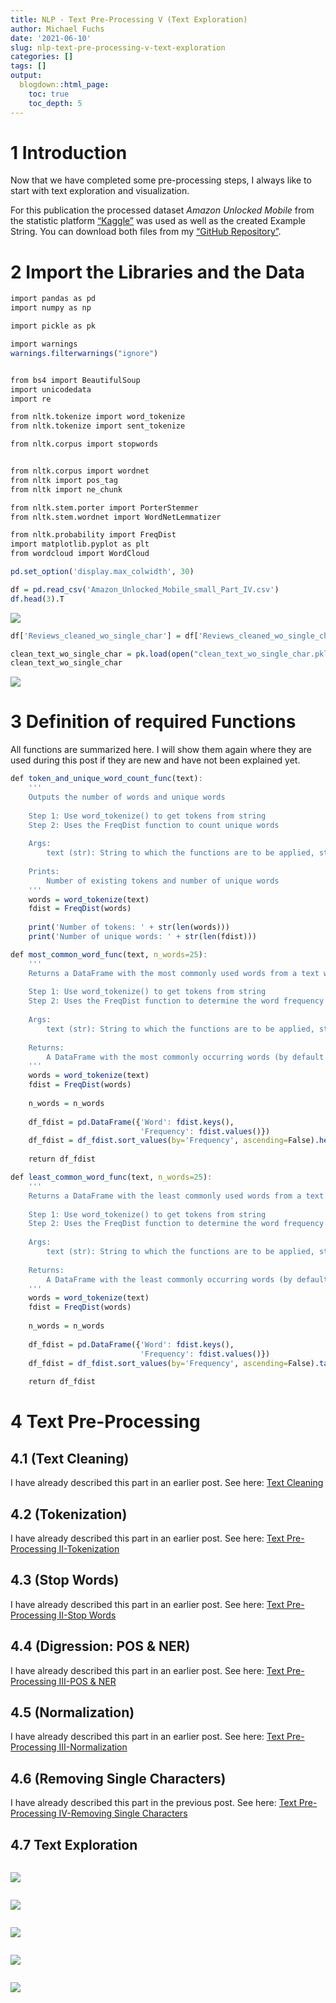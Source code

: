 ```yaml
---
title: NLP - Text Pre-Processing V (Text Exploration)
author: Michael Fuchs
date: '2021-06-10'
slug: nlp-text-pre-processing-v-text-exploration
categories: []
tags: []
output:
  blogdown::html_page:
    toc: true
    toc_depth: 5
---
```





# 1 Introduction


Now that we have completed some pre-processing steps, I always like to start with text exploration and visualization. 


For this publication the processed dataset *Amazon Unlocked Mobile* from the statistic platform ["Kaggle"](https://www.kaggle.com) was used as well as the created Example String. You can download both files from my ["GitHub Repository"](https://github.com/MFuchs1989/Datasets-and-Miscellaneous/tree/main/datasets/NLP/Text%20Pre-Processing%20V%20(Text%20Exploration)).


# 2 Import the Libraries and the Data

```r
import pandas as pd
import numpy as np

import pickle as pk

import warnings
warnings.filterwarnings("ignore")


from bs4 import BeautifulSoup
import unicodedata
import re

from nltk.tokenize import word_tokenize
from nltk.tokenize import sent_tokenize

from nltk.corpus import stopwords


from nltk.corpus import wordnet
from nltk import pos_tag
from nltk import ne_chunk

from nltk.stem.porter import PorterStemmer
from nltk.stem.wordnet import WordNetLemmatizer

from nltk.probability import FreqDist
import matplotlib.pyplot as plt
from wordcloud import WordCloud
```


```r
pd.set_option('display.max_colwidth', 30)
```



```r
df = pd.read_csv('Amazon_Unlocked_Mobile_small_Part_IV.csv')
df.head(3).T
```

![](/post/2021-06-10-nlp-text-pre-processing-v-text-exploration_files/p127p1.png)


```r
df['Reviews_cleaned_wo_single_char'] = df['Reviews_cleaned_wo_single_char'].astype(str)
```


```r
clean_text_wo_single_char = pk.load(open("clean_text_wo_single_char.pkl",'rb'))
clean_text_wo_single_char
```

![](/post/2021-06-10-nlp-text-pre-processing-v-text-exploration_files/p127p2.png)


# 3 Definition of required Functions

All functions are summarized here. I will show them again where they are used during this post if they are new and have not been explained yet.


```r
def token_and_unique_word_count_func(text):
    '''
    Outputs the number of words and unique words
    
    Step 1: Use word_tokenize() to get tokens from string
    Step 2: Uses the FreqDist function to count unique words
    
    Args:
        text (str): String to which the functions are to be applied, string
    
    Prints:
        Number of existing tokens and number of unique words
    ''' 
    words = word_tokenize(text)
    fdist = FreqDist(words) 
    
    print('Number of tokens: ' + str(len(words))) 
    print('Number of unique words: ' + str(len(fdist)))
```


```r
def most_common_word_func(text, n_words=25):
    '''
    Returns a DataFrame with the most commonly used words from a text with their frequencies
    
    Step 1: Use word_tokenize() to get tokens from string
    Step 2: Uses the FreqDist function to determine the word frequency
    
    Args:
        text (str): String to which the functions are to be applied, string
    
    Returns:
        A DataFrame with the most commonly occurring words (by default = 25) with their frequencies
    ''' 
    words = word_tokenize(text)
    fdist = FreqDist(words) 
    
    n_words = n_words
    
    df_fdist = pd.DataFrame({'Word': fdist.keys(),
                             'Frequency': fdist.values()})
    df_fdist = df_fdist.sort_values(by='Frequency', ascending=False).head(n_words)
    
    return df_fdist
```


```r
def least_common_word_func(text, n_words=25):
    '''
    Returns a DataFrame with the least commonly used words from a text with their frequencies
    
    Step 1: Use word_tokenize() to get tokens from string
    Step 2: Uses the FreqDist function to determine the word frequency
    
    Args:
        text (str): String to which the functions are to be applied, string
    
    Returns:
        A DataFrame with the least commonly occurring words (by default = 25) with their frequencies
    ''' 
    words = word_tokenize(text)
    fdist = FreqDist(words) 
    
    n_words = n_words
    
    df_fdist = pd.DataFrame({'Word': fdist.keys(),
                             'Frequency': fdist.values()})
    df_fdist = df_fdist.sort_values(by='Frequency', ascending=False).tail(n_words)
    
    return df_fdist
```


# 4 Text Pre-Processing

## 4.1 (Text Cleaning)

I have already described this part in an earlier post. See here: [Text Cleaning](https://michael-fuchs-python.netlify.app/2021/05/22/nlp-text-pre-processing-i-text-cleaning/#text-cleaning)

## 4.2 (Tokenization)

I have already described this part in an earlier post. See here: [Text Pre-Processing II-Tokenization](https://michael-fuchs-python.netlify.app/2021/05/25/nlp-text-pre-processing-ii-tokenization-and-stop-words/#tokenization)


## 4.3  (Stop Words)

I have already described this part in an earlier post. See here: [Text Pre-Processing II-Stop Words](https://michael-fuchs-python.netlify.app/2021/05/25/nlp-text-pre-processing-ii-tokenization-and-stop-words/#stop-words)



## 4.4 (Digression: POS & NER)

I have already described this part in an earlier post. See here: [Text Pre-Processing III-POS & NER](https://michael-fuchs-python.netlify.app/2021/05/31/nlp-text-pre-processing-iii-pos-ner-and-normalization/#digression-pos-ner)


## 4.5  (Normalization)

I have already described this part in an earlier post. See here: [Text Pre-Processing III-Normalization](https://michael-fuchs-python.netlify.app/2021/05/31/nlp-text-pre-processing-iii-pos-ner-and-normalization/#normalization)


## 4.6 (Removing Single Characters)

I have already described this part in the previous post. See here: [Text Pre-Processing IV-Removing Single Characters](https://michael-fuchs-python.netlify.app/2021/06/05/nlp-text-pre-processing-iv-single-character-removal/#removing-single-characters)


## 4.7 Text Exploration







```r

```

![](/post/2021-06-10-nlp-text-pre-processing-v-text-exploration_files/p127p.png)

























```r

```

![](/post/2021-06-10-nlp-text-pre-processing-v-text-exploration_files/p127p.png)




























```r

```

![](/post/2021-06-10-nlp-text-pre-processing-v-text-exploration_files/p127p.png)































```r

```

![](/post/2021-06-10-nlp-text-pre-processing-v-text-exploration_files/p127p.png)
























```r

```

![](/post/2021-06-10-nlp-text-pre-processing-v-text-exploration_files/p127p.png)










